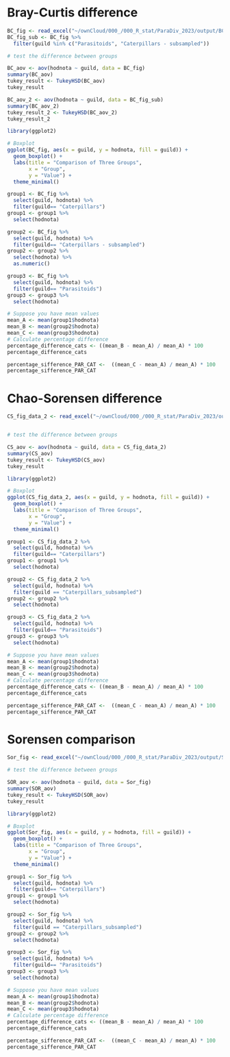 # Bray-Curtis difference

```r
BC_fig <- read_excel("~/ownCloud/000_/000_R_stat/ParaDiv_2023/output/BC_fig.xlsx")
BC_fig_sub <- BC_fig %>% 
  filter(guild %in% c("Parasitoids", "Caterpillars - subsampled"))

# test the difference between groups

BC_aov <- aov(hodnota ~ guild, data = BC_fig)
summary(BC_aov)
tukey_result <- TukeyHSD(BC_aov)
tukey_result

BC_aov_2 <- aov(hodnota ~ guild, data = BC_fig_sub)
summary(BC_aov_2)
tukey_result_2 <- TukeyHSD(BC_aov_2)
tukey_result_2

library(ggplot2)

# Boxplot
ggplot(BC_fig, aes(x = guild, y = hodnota, fill = guild)) +
  geom_boxplot() +
  labs(title = "Comparison of Three Groups",
       x = "Group",
       y = "Value") +
  theme_minimal()

group1 <- BC_fig %>% 
  select(guild, hodnota) %>% 
  filter(guild== "Caterpillars")
group1 <- group1 %>% 
  select(hodnota)

group2 <- BC_fig %>% 
  select(guild, hodnota) %>% 
  filter(guild== "Caterpillars - subsampled")
group2 <- group2 %>% 
  select(hodnota) %>% 
  as.numeric()

group3 <- BC_fig %>% 
  select(guild, hodnota) %>% 
  filter(guild== "Parasitoids")
group3 <- group3 %>% 
  select(hodnota)

# Suppose you have mean values
mean_A <- mean(group1$hodnota)
mean_B <- mean(group2$hodnota)
mean_C <- mean(group3$hodnota)
# Calculate percentage difference
percentage_difference_cats <- ((mean_B - mean_A) / mean_A) * 100
percentage_difference_cats

percentage_sifference_PAR_CAT <-  ((mean_C - mean_A) / mean_A) * 100
percentage_sifference_PAR_CAT

```
# Chao-Sorensen difference
```r
CS_fig_data_2 <- read_excel("~/ownCloud/000_/000_R_stat/ParaDiv_2023/output/CS_fig_data_2.xlsx")


# test the difference between groups

CS_aov <- aov(hodnota ~ guild, data = CS_fig_data_2)
summary(CS_aov)
tukey_result <- TukeyHSD(CS_aov)
tukey_result

library(ggplot2)

# Boxplot
ggplot(CS_fig_data_2, aes(x = guild, y = hodnota, fill = guild)) +
  geom_boxplot() +
  labs(title = "Comparison of Three Groups",
       x = "Group",
       y = "Value") +
  theme_minimal()

group1 <- CS_fig_data_2 %>% 
  select(guild, hodnota) %>% 
  filter(guild== "Caterpillars")
group1 <- group1 %>% 
  select(hodnota)

group2 <- CS_fig_data_2 %>% 
  select(guild, hodnota) %>% 
  filter(guild == "Caterpillars_subsampled")
group2 <- group2 %>% 
  select(hodnota)

group3 <- CS_fig_data_2 %>% 
  select(guild, hodnota) %>% 
  filter(guild== "Parasitoids")
group3 <- group3 %>% 
  select(hodnota)

# Suppose you have mean values
mean_A <- mean(group1$hodnota)
mean_B <- mean(group2$hodnota)
mean_C <- mean(group3$hodnota)
# Calculate percentage difference
percentage_difference_cats <- ((mean_B - mean_A) / mean_A) * 100
percentage_difference_cats

percentage_sifference_PAR_CAT <-  ((mean_C - mean_A) / mean_A) * 100
percentage_sifference_PAR_CAT

```

# Sorensen comparison
```r
Sor_fig <- read_excel("~/ownCloud/000_/000_R_stat/ParaDiv_2023/output/Sor_fig_data_rozdeleni.xlsx")

# test the difference between groups

SOR_aov <- aov(hodnota ~ guild, data = Sor_fig)
summary(SOR_aov)
tukey_result <- TukeyHSD(SOR_aov)
tukey_result

library(ggplot2)

# Boxplot
ggplot(Sor_fig, aes(x = guild, y = hodnota, fill = guild)) +
  geom_boxplot() +
  labs(title = "Comparison of Three Groups",
       x = "Group",
       y = "Value") +
  theme_minimal()

group1 <- Sor_fig %>% 
  select(guild, hodnota) %>% 
  filter(guild== "Caterpillars")
group1 <- group1 %>% 
  select(hodnota)

group2 <- Sor_fig %>% 
  select(guild, hodnota) %>% 
  filter(guild == "Caterpillars_subsampled")
group2 <- group2 %>% 
  select(hodnota)

group3 <- Sor_fig %>% 
  select(guild, hodnota) %>% 
  filter(guild== "Parasitoids")
group3 <- group3 %>% 
  select(hodnota)

# Suppose you have mean values
mean_A <- mean(group1$hodnota)
mean_B <- mean(group2$hodnota)
mean_C <- mean(group3$hodnota)
# Calculate percentage difference
percentage_difference_cats <- ((mean_B - mean_A) / mean_A) * 100
percentage_difference_cats

percentage_sifference_PAR_CAT <-  ((mean_C - mean_A) / mean_A) * 100
percentage_sifference_PAR_CAT

```

